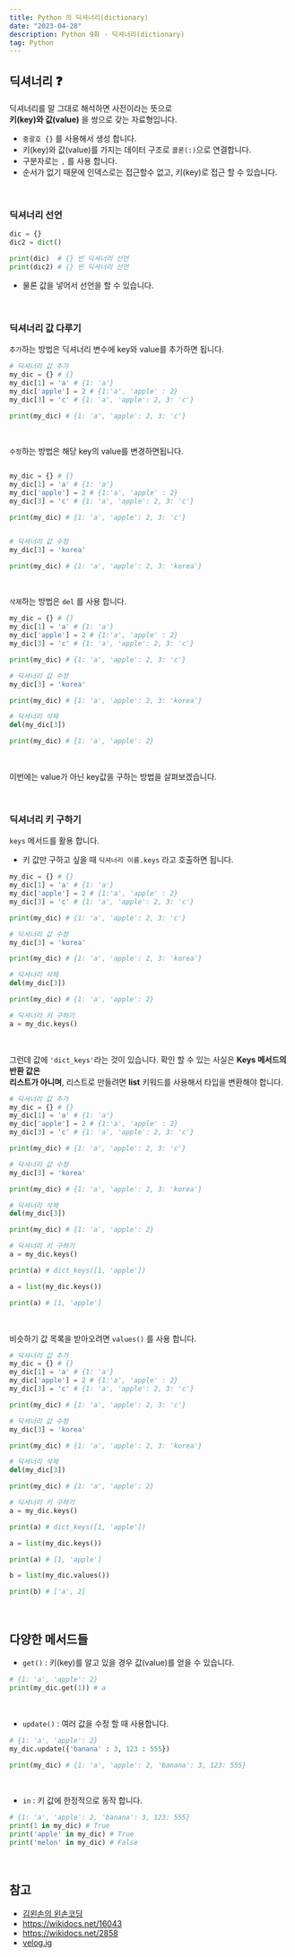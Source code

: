 ```yaml
---
title: Python 의 딕셔너리(dictionary)
date: "2023-04-28"
description: Python 9화 - 딕셔너리(dictionary)
tag: Python
---
```


## 딕셔너리 ❓

딕셔너리를 말 그대로 해석하면 사전이라는 뜻으로 <br/> **키(key)와 값(value)** 을 쌍으로 갖는 자료형입니다.

-   `중괄호 {}` 를 사용해서 생성 합니다.
-   키(key)와 값(value)를 가지는 데이터 구조로 `콜론(:)`으로 연결합니다.
-   구분자로는 `,` 를 사용 합니다.
-   순서가 없기 때문에 인덱스로는 접근할수 없고, 키(key)로 접근 할 수 있습니다.

<br />

### 딕셔너리 선언

```python
dic = {}
dic2 = dict()

print(dic)  # {} 빈 딕셔너리 선언
print(dic2) # {} 빈 딕셔너리 선언
```

-   물론 값을 넣어서 선언을 할 수 있습니다.

<br />

### 딕셔너리 값 다루기

`추가`하는 방법은 딕셔너리 변수에 key와 value를 추가하면 됩니다.

```python
# 딕셔너리 값 추가
my_dic = {} # {}
my_dic[1] = 'a' # {1: 'a'}
my_dic['apple'] = 2 # {1:'a', 'apple' : 2}
my_dic[3] = 'c' # {1: 'a', 'apple': 2, 3: 'c'}

print(my_dic) # {1: 'a', 'apple': 2, 3: 'c'}
```

<br />

`수정`하는 방법은 해당 key의 value를 변경하면됩니다.

```python

my_dic = {} # {}
my_dic[1] = 'a' # {1: 'a'}
my_dic['apple'] = 2 # {1:'a', 'apple' : 2}
my_dic[3] = 'c' # {1: 'a', 'apple': 2, 3: 'c'}

print(my_dic) # {1: 'a', 'apple': 2, 3: 'c'}


# 딕셔너리 값 수정
my_dic[3] = 'korea'

print(my_dic) # {1: 'a', 'apple': 2, 3: 'korea'}
```

<br />

`삭제`하는 방법은 `del` 를 사용 합니다.

```python
my_dic = {} # {}
my_dic[1] = 'a' # {1: 'a'}
my_dic['apple'] = 2 # {1:'a', 'apple' : 2}
my_dic[3] = 'c' # {1: 'a', 'apple': 2, 3: 'c'}

print(my_dic) # {1: 'a', 'apple': 2, 3: 'c'}

# 딕셔너리 값 수정
my_dic[3] = 'korea'

print(my_dic) # {1: 'a', 'apple': 2, 3: 'korea'}

# 딕셔너리 삭제
del(my_dic[3])

print(my_dic) # {1: 'a', 'apple': 2}
```

<br />

이번에는 value가 아닌 key값을 구하는 방법을 살펴보겠습니다.

<br />

### 딕셔너리 키 구하기

`keys` 메서드를 활용 합니다.

-   키 값만 구하고 싶을 때 `딕셔너리 이름.keys` 라고 호출하면 됩니다.

```python
my_dic = {} # {}
my_dic[1] = 'a' # {1: 'a'}
my_dic['apple'] = 2 # {1:'a', 'apple' : 2}
my_dic[3] = 'c' # {1: 'a', 'apple': 2, 3: 'c'}

print(my_dic) # {1: 'a', 'apple': 2, 3: 'c'}

# 딕셔너리 값 수정
my_dic[3] = 'korea'

print(my_dic) # {1: 'a', 'apple': 2, 3: 'korea'}

# 딕셔너리 삭제
del(my_dic[3])

print(my_dic) # {1: 'a', 'apple': 2}

# 딕셔너리 키 구하기
a = my_dic.keys()
```

<br />

그런데 값에 `'dict_keys'`라는 것이 있습니다. 확인 할 수 있는 사실은 **Keys 메서드의 반환 값은 <br/> 리스트가 아니며**, 리스트로 만들려면 **list** 키워드를 사용해서 타입을 변환해야 합니다.

```python
# 딕셔너리 값 추가
my_dic = {} # {}
my_dic[1] = 'a' # {1: 'a'}
my_dic['apple'] = 2 # {1:'a', 'apple' : 2}
my_dic[3] = 'c' # {1: 'a', 'apple': 2, 3: 'c'}

print(my_dic) # {1: 'a', 'apple': 2, 3: 'c'}

# 딕셔너리 값 수정
my_dic[3] = 'korea'

print(my_dic) # {1: 'a', 'apple': 2, 3: 'korea'}

# 딕셔너리 삭제
del(my_dic[3])

print(my_dic) # {1: 'a', 'apple': 2}

# 딕셔너리 키 구하기
a = my_dic.keys()

print(a) # dict_keys([1, 'apple'])

a = list(my_dic.keys())

print(a) # [1, 'apple']
```

<br />

비슷하기 값 목록을 받아오려면 `values()` 를 사용 합니다.

```python
# 딕셔너리 값 추가
my_dic = {} # {}
my_dic[1] = 'a' # {1: 'a'}
my_dic['apple'] = 2 # {1:'a', 'apple' : 2}
my_dic[3] = 'c' # {1: 'a', 'apple': 2, 3: 'c'}

print(my_dic) # {1: 'a', 'apple': 2, 3: 'c'}

# 딕셔너리 값 수정
my_dic[3] = 'korea'

print(my_dic) # {1: 'a', 'apple': 2, 3: 'korea'}

# 딕셔너리 삭제
del(my_dic[3])

print(my_dic) # {1: 'a', 'apple': 2}

# 딕셔너리 키 구하기
a = my_dic.keys()

print(a) # dict_keys([1, 'apple'])

a = list(my_dic.keys())

print(a) # [1, 'apple']

b = list(my_dic.values())

print(b) # ['a', 2]
```

<br />

## 다양한 메서드들

-   `get()` : 키(key)를 알고 있을 경우 값(value)를 얻을 수 있습니다.

```python
# {1: 'a', 'apple': 2}
print(my_dic.get(1)) # a
```

<br />

-   `update()` : 여러 값을 수정 할 때 사용합니다.

```python
# {1: 'a', 'apple': 2}
my_dic.update({'banana' : 3, 123 : 555})

print(my_dic) # {1: 'a', 'apple': 2, 'banana': 3, 123: 555}
```

<br />

-   `in` : 키 값에 한정적으로 동작 합니다.

```python
# {1: 'a', 'apple': 2, 'banana': 3, 123: 555}
print(1 in my_dic) # True
print('apple' in my_dic) # True
print('melon' in my_dic) # False
```

<br />

## 참고

-   [김왼손의 왼손코딩](https://www.inflearn.com/course/%ED%8C%8C%EC%9D%B4%EC%8D%AC-%EA%B8%B0%EC%B4%88-%EA%B0%95%EC%A2%8C)
-   https://wikidocs.net/16043
-   https://wikidocs.net/2858
-   [velog.ig](https://velog.io/@nayeo0on/Python-%EA%B8%B0%EC%B4%88-05%EC%9E%90%EB%A3%8C%ED%98%95%EB%94%95%EC%85%94%EB%84%88%EB%A6%AC)
